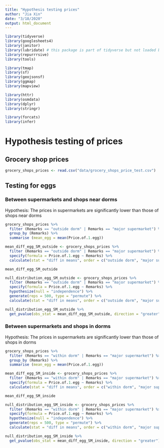 ```yaml
---
title: "Hypothesis testing prices"
author: "Jia Xin"
date: "3/18/2020"
output: html_document
---
```


```r
library(tidyverse)
library(googlesheets4)
library(janitor)
library(lubridate) # this package is part of tidyverse but not loaded by default
library(repurrrsive)
library(tools)

library(tmap)
library(sf)
library(geojsonsf)
library(ggmap)
library(mapview)

library(httr)
library(osmdata)
library(dplyr)
library(stringr)

library(forcats)
library(infer)
```

# Hypothesis testing of prices 

## Grocery shop prices
```r
grocery_shops_prices <- read.csv("data/grocery_shops_price_test.csv")
```

## Testing for eggs 

### Between supermarkets and shops near dorms 
Hypothesis: The prices in supermarkets are significantly lower than those of shops near dorms 
```r
grocery_shops_prices %>%
  filter (Remarks == "outside dorm" | Remarks == "major supermarket") %>%
  group_by (Remarks) %>%
  summarise (mean_egg = mean(Price.of.1.egg))
```

```r
mean_diff_egg_SM_outside <- grocery_shops_prices %>%
  filter (Remarks == "outside dorm" | Remarks == "major supermarket") %>% 
  specify(formula = Price.of.1.egg ~ Remarks) %>% 
  calculate(stat = "diff in means", order = c("outside dorm", "major supermarket"))

mean_diff_egg_SM_outside
```

```r
null_distribution_egg_SM_outside <- grocery_shops_prices %>%
  filter (Remarks == "outside dorm" | Remarks == "major supermarket") %>%  
  specify(formula = Price.of.1.egg ~ Remarks) %>%  
  hypothesize(null = "independence") %>% 
  generate(reps = 500, type = "permute") %>% 
  calculate(stat = "diff in means", order = c("outside dorm", "major supermarket"))
```

```r
null_distribution_egg_SM_outside %>% 
  get_pvalue(obs_stat = mean_diff_egg_SM_outside, direction = "greater")
```

### Between supermarkets and shops in dorms 
Hypothesis: The prices in supermarkets are significantly lower than those of shops in dorms 
```r
grocery_shops_prices %>%
  filter (Remarks == "within dorm" | Remarks == "major supermarket") %>%
  group_by (Remarks) %>%
  summarise (mean_egg = mean(Price.of.1.egg))
```

```r
mean_diff_egg_SM_inside <- grocery_shops_prices %>%
  filter (Remarks == "within dorm" | Remarks == "major supermarket") %>% 
  specify(formula = Price.of.1.egg ~ Remarks) %>% 
  calculate(stat = "diff in means", order = c("within dorm", "major supermarket"))

mean_diff_egg_SM_inside
```

```r
null_distribution_egg_SM_inside <- grocery_shops_prices %>%
  filter (Remarks == "within dorm" | Remarks == "major supermarket") %>%  
  specify(formula = Price.of.1.egg ~ Remarks) %>%  
  hypothesize(null = "independence") %>% 
  generate(reps = 500, type = "permute") %>% 
  calculate(stat = "diff in means", order = c("within dorm", "major supermarket"))
```

```r
null_distribution_egg_SM_inside %>% 
  get_pvalue(obs_stat = mean_diff_egg_SM_inside, direction = "greater")
```